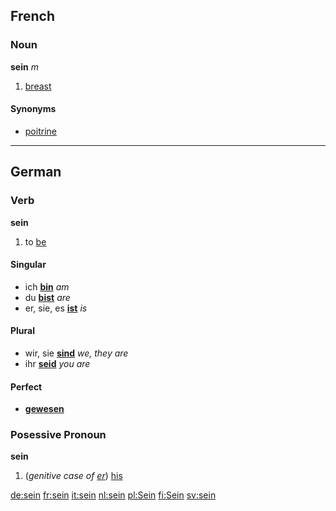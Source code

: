 ==French==
===Noun===
'''sein''' ''m''

# [[breast]]

====Synonyms====
*[[poitrine]]

----

==German==
===Verb===
'''sein'''

# to [[be]]

==== Singular ====
* ich '''[[bin]]''' ''am''
* du '''[[bist]]''' ''are''
* er, sie, es '''[[ist]]''' ''is''
==== Plural ====
* wir, sie '''[[sind]]''' ''we, they are''
* ihr '''[[seid]]''' ''you are''
==== Perfect ====
* '''[[gewesen]]'''

===Posessive Pronoun===
'''sein'''

# (''genitive case of [[er]]'') [[his]]

[[de:sein]]
[[fr:sein]]
[[it:sein]]
[[nl:sein]]
[[pl:Sein]]
[[fi:Sein]]
[[sv:sein]]